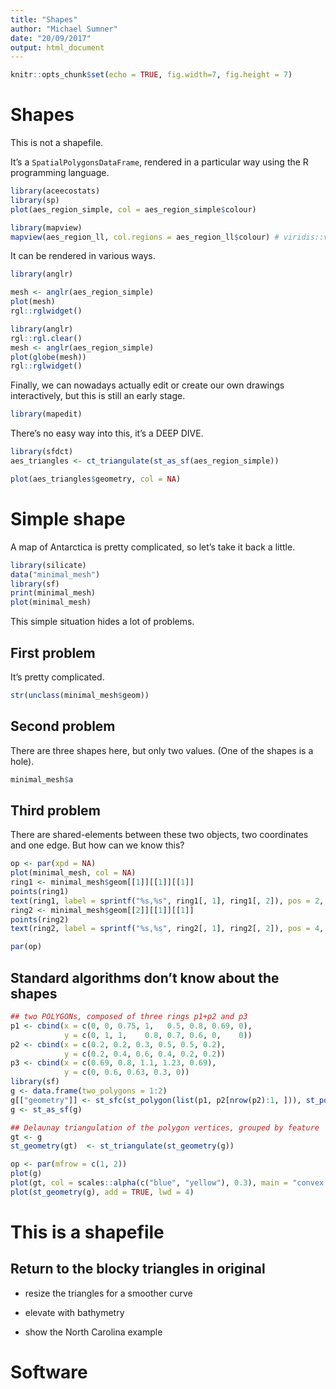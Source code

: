 ```yaml
---
title: "Shapes"
author: "Michael Sumner"
date: "20/09/2017"
output: html_document
---
```


```r
knitr::opts_chunk$set(echo = TRUE, fig.width=7, fig.height = 7)
```

# Shapes

This is not a shapefile. 

It's a `SpatialPolygonsDataFrame`, rendered in a particular way using the R programming language. 

```r
library(aceecostats)
library(sp)
plot(aes_region_simple, col = aes_region_simple$colour)
```


```r
library(mapview)
mapview(aes_region_ll, col.regions = aes_region_ll$colour) # viridis::viridis(nrow(aes_region_ll)))
```

It can be rendered in various ways. 

```r
library(anglr)

mesh <- anglr(aes_region_simple)
plot(mesh)
rgl::rglwidget()
```

```r
library(anglr)
rgl::rgl.clear()
mesh <- anglr(aes_region_simple)
plot(globe(mesh))
rgl::rglwidget()
```

Finally, we can nowadays actually edit or create our own drawings interactively, but this is still 
an early stage. 

```r
library(mapedit)
```

There's no easy way into this, it's a DEEP DIVE. 


```r
library(sfdct)
aes_triangles <- ct_triangulate(st_as_sf(aes_region_simple))

plot(aes_triangles$geometry, col = NA)
```
# Simple shape

A map of Antarctica is pretty complicated, so let's take it back a little. 

```r
library(silicate)
data("minimal_mesh")
library(sf)
print(minimal_mesh)
plot(minimal_mesh)
```


This simple situation hides a lot of problems. 

## First problem

It's pretty complicated. 

```r
str(unclass(minimal_mesh$geom))
```

## Second problem

There are three shapes here, but only two values.  (One of the shapes is a hole). 

```r
minimal_mesh$a
```
## Third problem

There are shared-elements between these two objects, two coordinates and one edge. But how can we know this? 

```r
op <- par(xpd = NA)
plot(minimal_mesh, col = NA)
ring1 <- minimal_mesh$geom[[1]][[1]][[1]]
points(ring1)
text(ring1, label = sprintf("%s,%s", ring1[, 1], ring1[, 2]), pos = 2, adj = 3, col = "dodgerblue")
ring2 <- minimal_mesh$geom[[2]][[1]][[1]]
points(ring2)
text(ring2, label = sprintf("%s,%s", ring2[, 1], ring2[, 2]), pos = 4, adj = 3, col = "firebrick")

par(op)
```


## Standard algorithms don't know about the shapes

```r
## two POLYGONs, composed of three rings p1+p2 and p3
p1 <- cbind(x = c(0, 0, 0.75, 1,   0.5, 0.8, 0.69, 0), 
            y = c(0, 1, 1,    0.8, 0.7, 0.6, 0,    0))
p2 <- cbind(x = c(0.2, 0.2, 0.3, 0.5, 0.5, 0.2), 
            y = c(0.2, 0.4, 0.6, 0.4, 0.2, 0.2))
p3 <- cbind(x = c(0.69, 0.8, 1.1, 1.23, 0.69), 
            y = c(0, 0.6, 0.63, 0.3, 0))
library(sf)
g <- data.frame(two_polygons = 1:2)
g[["geometry"]] <- st_sfc(st_polygon(list(p1, p2[nrow(p2):1, ])), st_polygon(list(p3)))
g <- st_as_sf(g)

## Delaunay triangulation of the polygon vertices, grouped by feature
gt <- g
st_geometry(gt)  <- st_triangulate(st_geometry(g))

op <- par(mfrow = c(1, 2))
plot(g) 
plot(gt, col = scales::alpha(c("blue", "yellow"), 0.3), main = "convex triangulation")
plot(st_geometry(g), add = TRUE, lwd = 4)
```



# This is a shapefile



## Return to the blocky triangles in original

- resize the triangles for a smoother curve

- elevate with bathymetry

- show the North Carolina example



# Software



